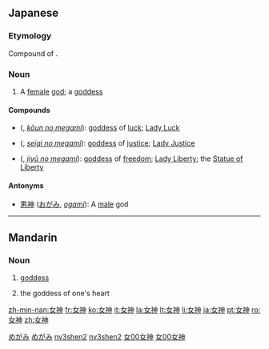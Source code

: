 ==Japanese==
{{wikipedia|lang=ja}}
{{ja-kanjitab|女|神}}

===Etymology===
Compound of {{compound|女|tr1=me|t1=woman, female|神|tr2=kami|t2=god, divinity|lang=ja|sort=めがみ}}.

===Noun===
{{ja-noun|k|hira=めがみ|rom=megami|hidx=めがみ}}

# A [[female]] [[god]]; a [[goddess]]

====Compounds====
* {{l|ja|幸運の女神}} ({{l|ja|こううんのめがみ}}, ''[[kōun no megami]]''): [[goddess]] of [[luck]]; [[Lady Luck]]
* {{l|ja|正義の女神}} ({{l|ja|せいぎのめがみ}}, ''[[seigi no megami]]''): [[goddess]] of [[justice]]; [[Lady Justice]]
* {{l|ja|自由の女神}} ({{l|ja|じゆうのめがみ}}, ''[[jiyū no megami]]''): [[goddess]] of [[freedom]]; [[Lady Liberty]]; the [[Statue of Liberty]]

====Antonyms====
* [[男神]] ([[おがみ]], ''[[ogami]]''):  A [[male]] god

[[Category:ja:Gods|めがみ]]
[[Category:ja:Religion|めがみ]]

----

==Mandarin==
{{zh-hanzi-box|[[女]][[神]]}}

===Noun===
{{cmn-noun|ts|pin=nǚshén|pint=nv3shen2|rs=女00}}

# [[goddess]]
# {{context|neologism|lang=cmn}} {{i|of a young female, eg. a {{l|cmn|白富美}}}} the goddess of one's heart

[[Category:cmn:Gods in simplified script|nv3shen2]]
[[Category:cmn:Religion in simplified script|nv3shen2]]
[[Category:cmn:Gods in traditional script|女00女神]]
[[Category:cmn:Religion in traditional script|女00女神]]

[[zh-min-nan:女神]]
[[fr:女神]]
[[ko:女神]]
[[it:女神]]
[[la:女神]]
[[lt:女神]]
[[li:女神]]
[[ja:女神]]
[[pt:女神]]
[[ro:女神]]
[[zh:女神]]